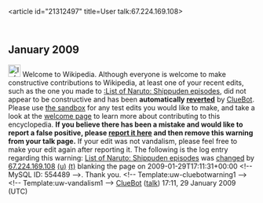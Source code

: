 <article id="21312497" title=User talk:67.224.169.108>
	<talkpage id="21312497" title="User talk:67.224.169.108">


== January 2009 ==
[[Image:Information.svg|left|25px]] Welcome to Wikipedia. Although everyone is welcome to make constructive contributions to Wikipedia, at least one of your recent edits, such as the one you made to [[:List of Naruto: Shippuden episodes]], did not appear to be constructive and has been '''automatically [[Help:Reverting|reverted]]''' by [[User:ClueBot|ClueBot]].  Please use [[Wikipedia:Sandbox|the sandbox]] for any test edits you would like to make, and take a look at the [[Wikipedia:Introduction|welcome page]] to learn more about contributing to this encyclopedia.  '''If you believe there has been a mistake and would like to report a false positive, please [[User:ClueBot/FalsePositives|report it here]] and then remove this warning from your talk page.'''  If your edit was not vandalism, please feel free to make your edit again after reporting it. The following is the log entry regarding this warning: [[List of Naruto: Shippuden episodes]] was [http://en.wikipedia.org/w/index.php?title=List+of+Naruto%3A+Shippuden+episodes&amp;diff=267220402&amp;oldid=267150292 changed] by [[Special:Contributions/67.224.169.108|67.224.169.108]] [[User:67.224.169.108|(u)]] [[User talk:67.224.169.108|(t)]] blanking the page on 2009-01-29T17:11:31+00:00 &lt;!-- MySQL ID: 554489 --&gt;. Thank you. &lt;!-- Template:uw-cluebotwarning1 --&gt;&lt;!-- Template:uw-vandalism1 --&gt; [[User:ClueBot|ClueBot]] ([[User talk:ClueBot|talk]]) 17:11, 29 January 2009 (UTC)
	</talkpage>
</article>